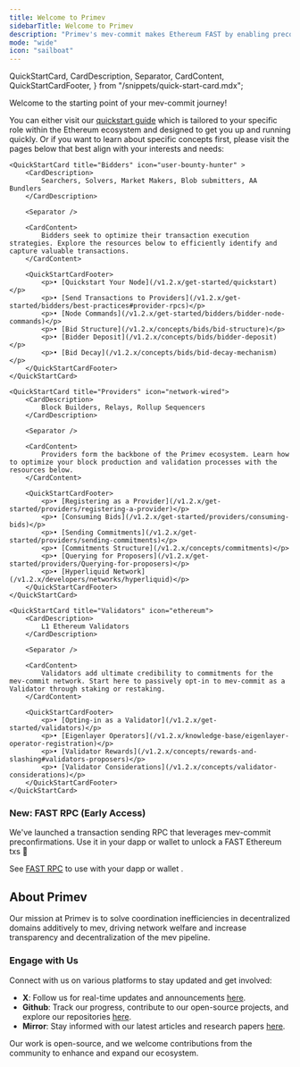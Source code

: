 ```yaml
---
title: Welcome to Primev
sidebarTitle: Welcome to Primev
description: "Primev's mev-commit makes Ethereum FAST by enabling preconfirmations and new types of mev using an encrypted mempool, enhancing yield for opted-in validators."
mode: "wide"
icon: "sailboat"
---
```


  QuickStartCard,
  CardDescription,
  Separator,
  CardContent,
  QuickStartCardFooter,
} from "/snippets/quick-start-card.mdx";

Welcome to the starting point of your mev-commit journey!  
  
You can either visit our [quickstart guide](/v1.2.x/get-started/quickstart) which is tailored to your specific role within the Ethereum ecosystem and designed to get you up and running quickly.
Or if you want to learn about specific concepts first, please visit the pages below that best align with your interests and needs:

<CardGroup cols={3}>

    <QuickStartCard title="Bidders" icon="user-bounty-hunter" >
        <CardDescription>
            Searchers, Solvers, Market Makers, Blob submitters, AA Bundlers
        </CardDescription>

        <Separator />

        <CardContent>
            Bidders seek to optimize their transaction execution strategies. Explore the resources below to efficiently identify and capture valuable transactions.
        </CardContent>

        <QuickStartCardFooter>
            <p>• [Quickstart Your Node](/v1.2.x/get-started/quickstart)</p>
            <p>• [Send Transactions to Providers](/v1.2.x/get-started/bidders/best-practices#provider-rpcs)</p>
            <p>• [Node Commands](/v1.2.x/get-started/bidders/bidder-node-commands)</p>
            <p>• [Bid Structure](/v1.2.x/concepts/bids/bid-structure)</p>
            <p>• [Bidder Deposit](/v1.2.x/concepts/bids/bidder-deposit)</p>
            <p>• [Bid Decay](/v1.2.x/concepts/bids/bid-decay-mechanism)</p>
        </QuickStartCardFooter>
    </QuickStartCard>

    <QuickStartCard title="Providers" icon="network-wired">
        <CardDescription>
            Block Builders, Relays, Rollup Sequencers
        </CardDescription>

        <Separator />

        <CardContent>
            Providers form the backbone of the Primev ecosystem. Learn how to optimize your block production and validation processes with the resources below.
        </CardContent>

        <QuickStartCardFooter>
            <p>• [Registering as a Provider](/v1.2.x/get-started/providers/registering-a-provider)</p>
            <p>• [Consuming Bids](/v1.2.x/get-started/providers/consuming-bids)</p>
            <p>• [Sending Commitments](/v1.2.x/get-started/providers/sending-commitments)</p>
            <p>• [Commitments Structure](/v1.2.x/concepts/commitments)</p>
            <p>• [Querying for Proposers](/v1.2.x/get-started/providers/Querying-for-proposers)</p>
            <p>• [Hyperliquid Network](/v1.2.x/developers/networks/hyperliquid)</p>
        </QuickStartCardFooter>
    </QuickStartCard>

    <QuickStartCard title="Validators" icon="ethereum">
        <CardDescription>
            L1 Ethereum Validators
        </CardDescription>

        <Separator />

        <CardContent>
            Validators add ultimate credibility to commitments for the mev-commit network. Start here to passively opt-in to mev-commit as a Validator through staking or restaking.
        </CardContent>

        <QuickStartCardFooter>
            <p>• [Opting-in as a Validator](/v1.2.x/get-started/validators)</p>
            <p>• [Eigenlayer Operators](/v1.2.x/knowledge-base/eigenlayer-operator-registration)</p>
            <p>• [Validator Rewards](/v1.2.x/concepts/rewards-and-slashing#validators-proposers)</p>
            <p>• [Validator Considerations](/v1.2.x/concepts/validator-considerations)</p>
        </QuickStartCardFooter>
    </QuickStartCard>

</CardGroup>

### New: FAST RPC (Early Access)

We've launched a transaction sending RPC that leverages mev-commit preconfirmations. Use it in your dapp or wallet to unlock a FAST Ethereum txs 🎉

See [FAST RPC](/v1.2.x/get-started/fastrpc) to use with your dapp or wallet
.

## About Primev

Our mission at Primev is to solve coordination inefficiencies in decentralized domains additively to mev, driving network welfare and increase transparency and decentralization of the mev pipeline.

### Engage with Us

Connect with us on various platforms to stay updated and get involved:

- **X**: Follow us for real-time updates and announcements [here](https://x.com/primev_xyz).
- **Github**: Track our progress, contribute to our open-source projects, and explore our repositories [here](https://github.com/primev).
- **Mirror**: Stay informed with our latest articles and research papers [here](https://mirror.xyz/preconf.eth).

Our work is open-source, and we welcome contributions from the community to enhance and expand our ecosystem.
